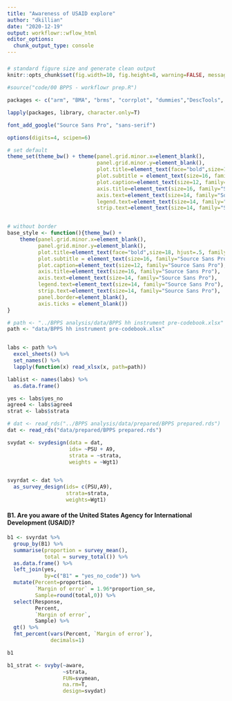 ```yaml
---
title: "Awareness of USAID explore"
author: "dkillian"
date: "2020-12-19"
output: workflowr::wflow_html
editor_options:
  chunk_output_type: console
---
```


#####

```r

# standard figure size and generate clean output
knitr::opts_chunk$set(fig.width=10, fig.height=8, warning=FALSE, message=FALSE, cache=TRUE, error=T, echo=F)

```

```r
#source("code/00 BPPS - workflowr prep.R")

packages <- c("arm", "BMA", "brms", "corrplot", "dummies","DescTools", "estimatr","extrafont", "extrafontdb", "janitor", "reshape2","tidyr","broom", "haven", "HH","Hmisc","lubridate","knitr", "margins", "magrittr", "plotrix", "scales","survey", "srvyr", "sysfonts", "foreign","car", "ICC", "PowerUpR", "openxlsx", "ggrepel", "readr", "readxl", "sjmisc", "sjPlot", "sjstats", "sjlabelled", "skimr","labelled", "texreg", "janitor","psych","dplyr", "tidyverse", "bbplot", "viridis", "here", "ggridges", "ggthemes", "DT", "jtools", "huxtable", "stringi", "gghighlight", "plm", "rethinking" , "brms", "rstan", "rstanarm","tidybayes","texreg","gt","gtsummary","huxtable","stargazer", "gsynth", "panelView", "assertr", "pointblank", "validate", "sandwich", "knitr", "kableExtra", "formattable")

lapply(packages, library, character.only=T)

font_add_google("Source Sans Pro", "sans-serif")

options(digits=4, scipen=6)

# set default
theme_set(theme_bw() + theme(panel.grid.minor.x=element_blank(),
                             panel.grid.minor.y=element_blank(),
                             plot.title=element_text(face="bold",size=18, hjust=.5, family = "Source Sans Pro"),
                             plot.subtitle = element_text(size=16, family="Source Sans Pro"),
                             plot.caption=element_text(size=12, family="Source Sans Pro"),
                             axis.title=element_text(size=16, family="Source Sans Pro"),
                             axis.text=element_text(size=14, family="Source Sans Pro"),    
                             legend.text=element_text(size=14, family="Source Sans Pro"),
                             strip.text=element_text(size=14, family="Source Sans Pro"))) 


# without border
base_style <- function(){theme_bw() +
    theme(panel.grid.minor.x=element_blank(),
          panel.grid.minor.y=element_blank(),
          plot.title=element_text(face="bold",size=18, hjust=.5, family = "Source Sans Pro"),
          plot.subtitle = element_text(size=16, family="Source Sans Pro"),
          plot.caption=element_text(size=12, family="Source Sans Pro"),
          axis.title=element_text(size=16, family="Source Sans Pro"),
          axis.text=element_text(size=14, family="Source Sans Pro"),    
          legend.text=element_text(size=14, family="Source Sans Pro"),
          strip.text=element_text(size=14, family="Source Sans Pro"),
          panel.border=element_blank(),
          axis.ticks = element_blank()) 
}

# path <- "../BPPS analysis/data/BPPS hh instrument pre-codebook.xlsx"
path <- "data/BPPS hh instrument pre-codebook.xlsx"


labs <- path %>%
  excel_sheets() %>%
  set_names() %>%
  lapply(function(x) read_xlsx(x, path=path))

lablist <- names(labs) %>%
  as.data.frame()

yes <- labs$yes_no
agree4 <- labs$agree4
strat <- labs$strata

# dat <- read_rds("../BPPS analysis/data/prepared/BPPS prepared.rds")
dat <- read_rds("data/prepared/BPPS prepared.rds")

svydat <- svydesign(data = dat,
                    ids= ~PSU + A9,
                    strata = ~strata,
                    weights = ~Wgt1)


svyrdat <- dat %>%
  as_survey_design(ids= c(PSU,A9),
                   strata=strata,
                   weights=Wgt1)
```

#### B1. Are you aware of the United States Agency for International Development (USAID)?

```r

b1 <- svyrdat %>%
  group_by(B1) %>%
  summarise(proportion = survey_mean(),
            total = survey_total()) %>%
  as.data.frame() %>%
  left_join(yes,
            by=c("B1" = "yes_no_code")) %>%
  mutate(Percent=proportion,
         `Margin of error` = 1.96*proportion_se,
         Sample=round(total,0)) %>%
  select(Response, 
         Percent,
         `Margin of error`,
         Sample) %>%
  gt() %>%
  fmt_percent(vars(Percent, `Margin of error`),
              decimals=1)

b1

```

```r

b1_strat <- svyby(~aware,
                  ~strata,
                  FUN=svymean,
                  na.rm=T,
                  design=svydat)
```



